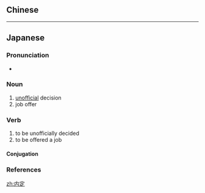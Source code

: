 {{also|內定}}
==Chinese==
{{zh-see|內定}}

----

==Japanese==
{{ja-kanjitab|ない|てい|yomi=o}}

===Pronunciation===
* {{ja-pron|ないてい|y=o|acc=0|acc_ref=NHK}}

===Noun===
{{ja-noun|ないてい|kyu=內定}}

# [[unofficial]] decision
# job offer

===Verb===
{{ja-verb-suru|ないてい|kyu=內定}}

# to be unofficially decided
# to be offered a job

====Conjugation====
{{ja-suru|ないてい}}

===References===
<references/>

[[zh:内定]]
